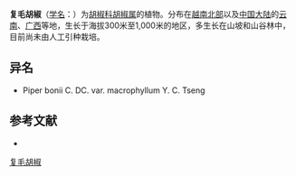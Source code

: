 {{Speciesbox
| name = 复毛胡椒
| status = 
| status_system = 
| image =
| genus = Piper
| species = bonii
| authority = C. DC.
}}

'''复毛胡椒'''（[[学名|学名]]：{{lang|la|''Piper bonii''}}）为[[胡椒科|胡椒科]][[胡椒属|胡椒属]]的植物。分布在[[越南北部|越南北部]]以及[[中国大陆|中国大陆]]的[[云南|云南]]、[[广西|广西]]等地，生长于海拔300米至1,000米的地区，多生长在山坡和山谷林中，目前尚未由人工引种栽培。

== 异名 ==
* Piper bonii C. DC. var. macrophyllum Y. C. Tseng

== 参考文献 ==
<div class="references-small">
* {{cite web| url =http://www.bioinfo.cn/db05/KmzwSpecies.php?action=view&id=17034| title =复毛胡椒| work =《中国高等植物数据库全库》| publisher =中国科学院微生物研究所| author =昆明植物研究所| accessdate =2009-02-25| deadurl =yes| archiveurl =https://web.archive.org/web/20160305032051/http://www.bioinfo.cn/db05/KmzwSpecies.php?action=view&id=17034| archivedate =2016-03-05}}
</div>
{{Taxonbar|from=Q10931815}}

[[Category:胡椒属|复毛胡椒]]


{{植物小作品}}